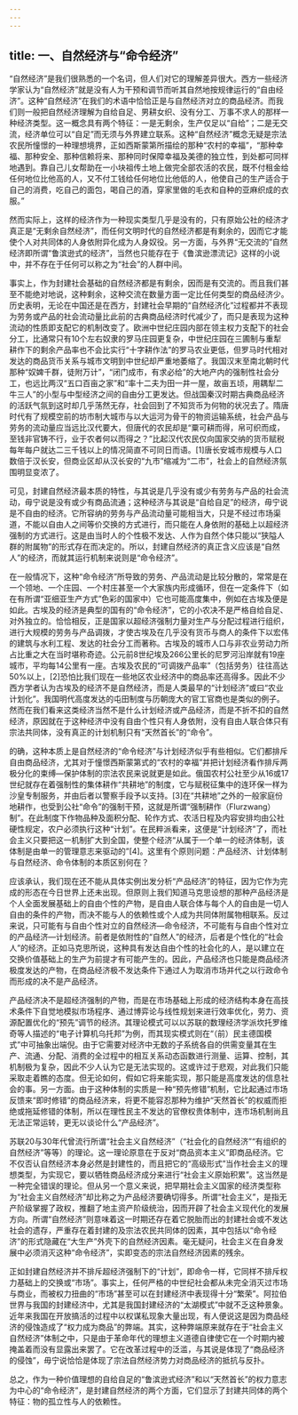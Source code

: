 ```yaml
---
---
---
```

title: 一、自然经济与“命令经济”
---




“自然经济”是我们很熟悉的一个名词，但人们对它的理解差异很大。西方一些经济学家认为“自然经济”就是没有人为干预和调节而听其自然地按规律运行的“自由经济”。这种“自然经济”在我们的术语中恰恰正是与自然经济对立的商品经济。而我们则一般把自然经济理解为自给自足、男耕女织、没有分工、万事不求人的那样一种经济类型。这一概念具有两个特征：一是无剩余，生产仅足以“自给”；二是无交流，经济单位可以“自足”而无须与外界建立联系。这种“自然经济”概念无疑是宗法农民所憧憬的一种理想境界，正如西斯蒙第所描绘的那种“农村的幸福”，“那种幸福、那种安全、那种信赖将来、那种同时保障幸福及美德的独立性，到处都可同样地遇到。靠自己儿女帮助在一小块祖传土地上做完全部农活的农民，既不付租金给任何地位比他高的人，又不付工钱给任何地位比他低的人，他使自己的生产适合于自己的消费，吃自己的面包，喝自己的酒，穿家里做的毛衣和自种的亚麻织成的衣服。”

然而实际上，这样的经济作为一种现实类型几乎是没有的，只有原始公社的经济才真正是“无剩余自然经济”，而任何文明时代的自然经济都是有剩余的，因而它才能使个人对共同体的人身依附异化成为人身奴役。另一方面，与外界“无交流的”自然经济即所谓“鲁滨逊式的经济”，当然也只能存在于《鲁滨逊漂流记》这样的小说中，并不存在于任何可以称之为“社会”的人群中间。

事实上，作为封建社会基础的自然经济都是有剩余，因而是有交流的。而且我们甚至不能绝对地说，这种剩余，这种交流在数量方面一定比任何类型的商品经济少。历史表明，无论在中国还是在西方，封建社会早期的“自然经济化”过程都并不表现为劳务或产品的社会流动量比此前的古典商品经济时代减少了，而只是表现为这种流动的性质即支配它的机制改变了。欧洲中世纪庄园内部在领主权力支配下的社会分工，比通常只有10个左右奴隶的罗马庄园更复杂，中世纪庄园在三圃制与重犁耕作下的剩余产品率也不会比实行“十字耕作法”的罗马农业更低，但罗马时代相对发达的商品货币关系与城市文明到中世纪却严重地萎缩了。我国汉末至南北朝时代那种“奴婢千群，徒附万计”，“闭门成市，有求必给”的大地产内的强制性社会分工，也远比两汉“五口百亩之家”和“率十二夫为田一井一屋，故亩五顷，用耦犁二牛三人”的小型与中型经济之间的自由分工更发达。但战国秦汉时期古典商品经济的活跃气氛到这时却几乎荡然无存，社会回到了不知货币为何物的状况去了。隋唐时代有了规模空前的坊市制大城市与以大运河为骨干的物资运输系统，社会产品与劳务的流动量应当远比汉代要大，但唐代的农民却是“粟可耕而得，帛可织而成，至钱非官铸不行，业于农者何以而得之？”比起汉代农民仅向国家交纳的货币赋税每年每户就达二三千钱以上的情况简直不可同日而语。[1]唐长安城市规模与人口数倍于汉长安，但商业区却从汉长安的“九市”缩减为“二市”，社会上的自然经济氛围明显变浓了。

可见，封建自然经济最本质的特性，与其说是几乎没有或少有劳务与产品的社会流动，毋宁说是没有或少有商品流通；这种经济与其说是“自给自足”的经济，毋宁说是不自由的经济。它所容纳的劳务与产品流动量可能相当大，只是不经过市场渠道，不能以自由人之间等价交换的方式进行，而只能在人身依附的基础上以超经济强制的方式进行。这是由当时人的个性极不发达、人作为自然个体只能以“狭隘人群的附属物”的形式存在而决定的。所以，封建自然经济的真正含义应该是“自然人”的经济，而就其运行机制来说则是“命令经济”。

在一般情况下，这种“命令经济”所导致的劳务、产品流动是比较分散的，常常是在一个领地、一个庄园、一个村庄甚至一个大家族内形成循环，但在一定条件下（如在有所谓“亚细亚生产方式”色彩的国家中）它也可能高度集中，例如在古埃及便是如此。古埃及的经济是典型的国有的“命令经济”，它的小农决不是严格自给自足、对外独立的。恰恰相反，正是国家以超经济强制力量对生产与分配过程进行组织，进行大规模的劳务与产品调拨，才使古埃及在几乎没有货币与商人的条件下以宏伟的建筑与水利工程、发达的社会分工而著称。古埃及的城市人口与非农业劳动力所占比重之大在当时堪称奇迹。公元前8世纪埃及266公里长的尼罗河沿岸就有19座城市，平均每14公里有一座。古埃及农民的“可调拨产品率”（包括劳务）往往高达50%以上，[2]恐怕比我们现在一些地区农业经济中的商品率还高得多。因此不少西方学者认为古埃及的经济不是自然经济，而是人类最早的“计划经济”或曰“农业计划化”。我国明代高度发达的屯田制度与历朝庞大的官工官商也是类似的例子。然而在我们看来这类经济当然不是什么计划经济或产品经济，而是不折不扣的自然经济，原因就在于这种经济中没有自由个性只有人身依附，没有自由人联合体只有宗法共同体，没有真正的计划机制只有“天然首长”的“命令”。

的确，这种本质上是自然经济的“命令经济”与计划经济似乎有些相似。它们都排斥自由商品经济，尤其对于憧憬西斯蒙第式的“农村的幸福”并把计划经济看作排斥两极分化的束缚—保护体制的宗法农民来说就更是如此。俄国农村公社至少从16或17世纪就存在着强制性的集体耕作“共耕地”的制度，它与赋税征集中的连环保一样为沙皇专制服务，并由后者以警察手段予以支持。[3]在“共耕地”之外的一般家庭份地耕作，也受到公社“命令”的强制干预，这就是所谓“强制耕作（Flurzwang）制”。在此制度下作物品种及面积分配、轮作方式、农活日程及内容安排均由公社硬性规定，农户必须执行这种“计划”。在民粹派看来，这便是“计划经济”了，而社会主义只要把这一机制扩大到全国，使整个经济“从属于一个单一的经济体制，该体制是由单一的管理意志来驱动的”[4]。这里有个原则问题：产品经济、计划体制与自然经济、命令体制的本质区别何在？

应该承认，我们现在还不能从具体实例出发分析“产品经济”的特征，因为它作为完成的形态在今日世界上还未出现。但原则上我们知道马克思设想的那种产品经济是个人全面发展基础上的自由个性的产物，是自由人联合体与每个人的自由是一切人自由的条件的产物，而决不能与人的依赖性或个人成为共同体附属物相联系。反过来说，只可能有与自由个性对立的自然经济—命令经济，不可能有与自由个性对立的产品经济—计划经济。前者是依附性的“自然人”的经济，后者是个性化的“社会人”的经济。正如马克思所说，这种具有发达自由个性的社会化的人，是以建立在交换价值基础上的生产为前提才有可能产生的。因此，产品经济也只能是商品经济极度发达的产物，在商品经济极不发达条件下通过人为取消市场并代之以行政命令而形成的决不是产品经济。

产品经济决不是超经济强制的产物，而是在市场基础上形成的经济结构本身在高技术条件下自觉地模拟市场程序、通过博弈论与线性规划来进行效率优化，劳力、资源配置优化的“预先”调节的经济。其理论模式可以以苏联的数理经济学派坎托罗维奇等人描述的“电子计算机乌托邦”为例，而其现实模式则在“（前）民主德国模式”中可抽象出端倪。由于它需要对经济中无数的子系统各自的供需变量其在生产、流通、分配、消费的全过程中的相互关系动态函数进行测量、运算、控制，其机制极为复杂，因此不少人认为它是无法实现的。这或许过于悲观，对此我们只能采取走着瞧的态度。但无论如何，假如它将来能实现，那只能是高度发达的信息社会的事。另一方面。由于这种体制的实质是一种“预先修错”机制，它比起通过市场反馈来“即时修错”的商品经济来，将更不能容忍那种为维护“天然首长”的权威而拒绝或拖延修错的体制，所以在理性民主不发达的官僚权贵体制中，连市场机制尚且无法正常运转，更无以谈论什么“产品经济”。

苏联20与30年代曾流行所谓“社会主义自然经济”（“社会化的自然经济”“有组织的自然经济”等等）的理论。这一理论原意在于反对“商品资本主义”即商品经济。它不仅否认自然经济本身必然是封建性的，而且把它的“高级形式”当作社会主义的理想类型，为实现它，要以牺牲商品经济成分来进行“社会主义原始积累”。这当然是一种完全错误的理论。但从另一个意义来说，把早期社会主义国家的经济类型称为“社会主义自然经济”却比称之为产品经济要确切得多。所谓“社会主义”，是指无产阶级掌握了政权，推翻了地主资产阶级统治，因而开辟了社会主义现代化的发展方向。所谓“自然经济”则意味着这一时期还存在着它脱胎而出的封建社会或不发达社会的遗存，严重存在着封建的及宗法农民共同体的因素，其中包括以“命令经济”的形式隐藏在“大生产”外壳下的自然经济因素。毫无疑问，社会主义在自身发展中必须消灭这种“命令经济”，实即变态的宗法自然经济因素的残余。

正如封建自然经济并不排斥超经济强制下的“计划”，即命令一样，它同样不排斥权力基础上的交换或“市场”。事实上，任何严格的中世纪社会都从未完全消灭过市场与商业，而被权力扭曲的“市场”甚至可以在封建经济中表现得十分“繁荣”。阿拉伯世界与我国的封建经济中，尤其是我国封建经济的“太湖模式”中就不乏这种景象。近年来我国在开放搞活的过程中以权谋私现象大量出现，有人便说这是因为商品经济的侵蚀造成了“权力成为商品”的弊端。其实，这种弊端原来就存在于“社会主义自然经济”体制之中，只是由于革命年代的理想主义道德自律使它在一个时期内被掩盖着而没有显露出来罢了。它在改革过程中的泛滥，与其说是体现了“商品经济的侵蚀”，毋宁说恰恰是体现了宗法自然经济势力对商品经济的抵抗与反扑。

总之，作为一种价值理想的自给自足的“鲁滨逊式经济”和以“天然首长”的权力意志为中心的“命令经济”，是封建自然经济的两个方面，它们显示了封建共同体的两个特征：物的孤立性与人的依赖性。